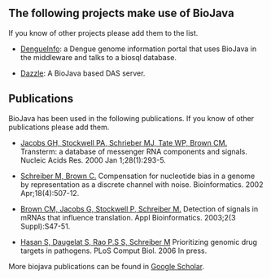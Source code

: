 == The following projects make use of BioJava ==
If you know of other projects please add them to the list.

* [http://www.dengueinfo.org/dengueinfo DengueInfo]: a Dengue genome information portal that uses BioJava in the middleware and talks to a biosql database.

* [http://www.derkholm.net/thomas/dazzle Dazzle]: A BioJava based DAS server.

== Publications ==
BioJava has been used in the following publications. If you know of other publications please add them.

* [http://www.ncbi.nlm.nih.gov/entrez/query.fcgi?cmd=Retrieve&db=pubmed&dopt=Abstract&list_uids=10592251&query_hl=5&itool=pubmed_docsum Jacobs GH, Stockwell PA, Schrieber MJ, Tate WP, Brown CM.] Transterm: a database of messenger RNA components and signals. Nucleic Acids Res. 2000 Jan 1;28(1):293-5.

* [http://www.ncbi.nlm.nih.gov/entrez/query.fcgi?cmd=Retrieve&db=pubmed&dopt=Abstract&list_uids=12016048&query_hl=2&itool=pubmed_docsum Schreiber M, Brown C.] Compensation for nucleotide bias in a genome by representation as a discrete channel with noise. Bioinformatics. 2002 Apr;18(4):507-12. 

* [http://www.ncbi.nlm.nih.gov/entrez/query.fcgi?cmd=Retrieve&db=pubmed&dopt=Abstract&list_uids=15130816&query_hl=2&itool=pubmed_docsum Brown CM, Jacobs G, Stockwell P, Schreiber M.] Detection of signals in mRNAs that influence translation. Appl Bioinformatics. 2003;2(3 Suppl):S47-51.

* [http://compbiol.plosjournals.org/perlserv/?request=cite-builder&doi=10.1371/journal.pcbi.0020061.eor Hasan S, Daugelat S, Rao P.S S, Schreiber M] Prioritizing genomic drug targets in pathogens. PLoS Comput Biol. 2006 In press.


More biojava publications can be found in [http://scholar.google.com/scholar?q=biojava Google Scholar].
